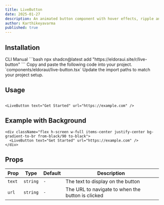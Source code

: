 ```yaml
---
title: LiveButton
date: 2025-01-27
description: An animated button component with hover effects, ripple animations, and customizable text and URL
author: Karthikeyavarma
published: true
---
```


<ComponentPreview name="live-button-demo" />

## Installation

<Tabs defaultValue="cli">
  <TabsList>
    <TabsTrigger value="cli">CLI</TabsTrigger>
    <TabsTrigger value="manual">Manual</TabsTrigger>
  </TabsList>
  <TabsContent value="cli">
    ```bash npx shadcn@latest add "https://eldoraui.site/r/live-button" ```
  </TabsContent>
  <TabsContent value="manual">
    <Steps>
      <Step>Copy and paste the following code into your project.</Step>
      `components/eldoraui/live-button.tsx`
      <ComponentSource name="live-button" />
      <Step>Update the import paths to match your project setup.</Step>
    </Steps>
  </TabsContent>
</Tabs>

## Usage

```tsx showLineNumbers
```

```tsx showLineNumbers
<LiveButton text="Get Started" url="https://example.com" />
```

## Example with Background

```tsx showLineNumbers
<div className="flex h-screen w-full items-center justify-center bg-gradient-to-br from-black/90 to-black">
  <LiveButton text="Get Started" url="https://example.com" />
</div>
```

## Props

| Prop   | Type     | Default | Description                                       |
| ------ | -------- | ------- | ------------------------------------------------- |
| `text` | `string` | `-`     | The text to display on the button                 |
| `url`  | `string` | `-`     | The URL to navigate to when the button is clicked |
